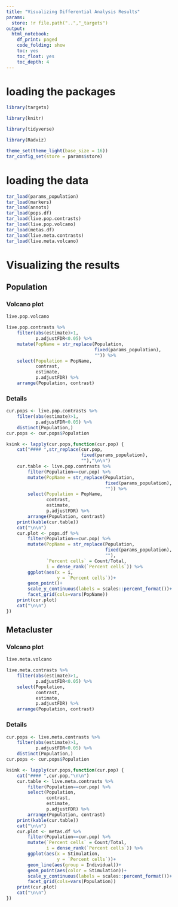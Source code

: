 ```yaml
---
title: "Visualizing Differential Analysis Results"
params:
  store: !r file.path("..","_targets")
output:
  html_notebook:
    df_print: paged
    code_folding: show
    toc: yes
    toc_float: yes
    toc_depth: 4
---
```


# loading the packages

```r
library(targets)

library(knitr)

library(tidyverse)

library(Radviz)

theme_set(theme_light(base_size = 16))
tar_config_set(store = params$store)
```

# loading the data

```r
tar_load(params_population)
tar_load(markers)
tar_load(annots)
tar_load(pops.df)
tar_load(live.pop.contrasts)
tar_load(live.pop.volcano)
tar_load(metas.df)
tar_load(live.meta.contrasts)
tar_load(live.meta.volcano)
```

# Visualizing the results

## Population

### Volcano plot

```r
live.pop.volcano
```

```r
live.pop.contrasts %>% 
    filter(abs(estimate)>1,
           p.adjustFDR<0.05) %>% 
    mutate(PopName = str_replace(Population,
                                 fixed(params_population),
                                 "")) %>% 
    select(Population = PopName,
           contrast,
           estimate,
           p.adjustFDR) %>% 
    arrange(Population, contrast)
```

### Details {.tabset}

```r
cur.pops <- live.pop.contrasts %>% 
    filter(abs(estimate)>1,
           p.adjustFDR<0.05) %>% 
    distinct(Population,)
cur.pops <- cur.pops$Population

ksink <- lapply(cur.pops,function(cur.pop) {
    cat("#### ",str_replace(cur.pop,
                            fixed(params_population),
                            ""),"\n\n")
    cur.table <- live.pop.contrasts %>% 
        filter(Population==cur.pop) %>% 
        mutate(PopName = str_replace(Population,
                                     fixed(params_population),
                                     "")) %>% 
        select(Population = PopName,
               contrast,
               estimate,
               p.adjustFDR) %>% 
        arrange(Population, contrast)
    print(kable(cur.table))
    cat("\n\n")
    cur.plot <- pops.df %>% 
        filter(Population==cur.pop) %>% 
        mutate(PopName = str_replace(Population,
                                     fixed(params_population),
                                     ""),
               `Percent cells` = Count/Total,
               i = dense_rank(`Percent cells`)) %>% 
        ggplot(aes(x = i,
                   y = `Percent cells`))+
        geom_point()+
        scale_y_continuous(labels = scales::percent_format())+
        facet_grid(cols=vars(PopName))
    print(cur.plot)
    cat("\n\n")
})
```

## Metacluster

### Volcano plot

```r
live.meta.volcano
```

```r
live.meta.contrasts %>% 
    filter(abs(estimate)>1,
           p.adjustFDR<0.05) %>% 
    select(Population,
           contrast,
           estimate,
           p.adjustFDR) %>% 
    arrange(Population, contrast)
```

### Details {.tabset}

```r
cur.pops <- live.meta.contrasts %>% 
    filter(abs(estimate)>1,
           p.adjustFDR<0.05) %>% 
    distinct(Population,)
cur.pops <- cur.pops$Population

ksink <- lapply(cur.pops,function(cur.pop) {
    cat("#### ",cur.pop,"\n\n")
    cur.table <- live.meta.contrasts %>% 
        filter(Population==cur.pop) %>% 
        select(Population,
               contrast,
               estimate,
               p.adjustFDR) %>% 
        arrange(Population, contrast)
    print(kable(cur.table))
    cat("\n\n")
    cur.plot <- metas.df %>% 
        filter(Population==cur.pop) %>% 
        mutate(`Percent cells` = Count/Total,
               i = dense_rank(`Percent cells`)) %>% 
        ggplot(aes(x = Stimulation,
                   y = `Percent cells`))+
        geom_line(aes(group = Individual))+
        geom_point(aes(color = Stimulation))+
        scale_y_continuous(labels = scales::percent_format())+
        facet_grid(cols=vars(Population))
    print(cur.plot)
    cat("\n\n")
})
```


